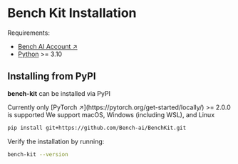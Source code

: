 # Bench Kit Installation

Requirements:
- [Bench AI Account ↗](https://bench-ai.com/signup)
- [Python](https://www.python.org/downloads/) >= 3.10

## Installing from PyPI


<b>bench-kit</b> can be installed via PyPI

<Callout>
    Currently only [PyTorch ↗](https://pytorch.org/get-started/locally/) >= 2.0.0 is supported
</Callout>

<Callout>
    We support macOS, Windows (including WSL), and Linux
</Callout>

```bash filename="> Terminal" copy
pip install git+https://github.com/Bench-ai/BenchKit.git
```

Verify the installation by running:
```bash filename="> Terminal" copy
bench-kit --version
```
